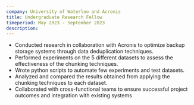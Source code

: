 ```yaml
---
company: University of Waterloo and Acronis
title: Undergraduate Research Fellow
timeperiod: May 2023 - September 2023
description: 
---
```


- Conducted research in collaboration with Acronis to optimize backup storage systems through data
deduplication techniques.
- Performed experiments on the 5 different datasets to assess the effectiveness of the chunking techniques.
- Wrote python scripts to automate few experiments and test datasets.
- Analyzed and compared the results obtained from applying the chunking techniques to each dataset.
- Collaborated with cross-functional teams to ensure successful project outcomes and integration with existing
systems